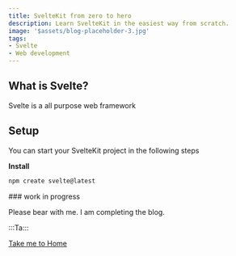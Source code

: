 ```yaml
---
title: SvelteKit from zero to hero
description: Learn SvelteKit in the easiest way from scratch.
image: '$assets/blog-placeholder-3.jpg'
tags:
- Svelte
- Web development
---
```


## What is Svelte?
Svelte is a all purpose web framework

## Setup
You can start your SvelteKit project in the following steps

**Install**
```bash
npm create svelte@latest
```
<article data-unset>
### work in progress

Please bear with me. I am completing the blog.

:::Ta:::

<footer>
  <a href="/" role="button">Take me to Home</a>
</footer>
</article>
